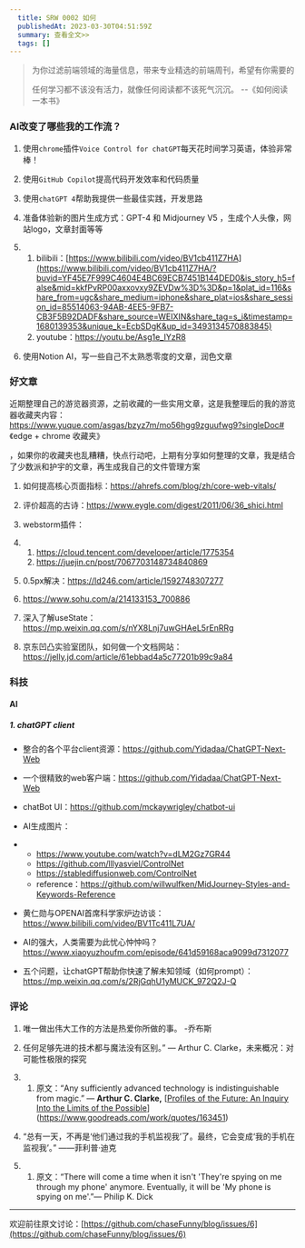 ```yaml
---
  title: SRW 0002 如何
  publishedAt: 2023-03-30T04:51:59Z
  summary: 查看全文>>
  tags: []
---
```


>  为你过滤前端领域的海量信息，带来专业精选的前端周刊，希望有你需要的
>
> 任何学习都不该没有活力，就像任何阅读都不该死气沉沉。 --《如何阅读一本书》

### AI改变了哪些我的工作流？

1. 使用`chrome`插件`Voice Control for chatGPT`每天花时间学习英语，体验非常棒！
2. 使用`GitHub Copilot`提高代码开发效率和代码质量
3. 使用`chatGPT 4`帮助我提供一些最佳实践，开发思路
4. 准备体验新的图片生成方式：GPT-4 和 Midjourney V5 ，生成个人头像，网站logo，文章封面等等

1. 1. bilibili：[https://www.bilibili.com/video/BV1cb411Z7HA](https://www.bilibili.com/video/BV1cb411Z7HA/?buvid=YF45E7F999C4604E4BC69ECB7451B144DED0&is_story_h5=false&mid=kkfPvRP00axxovxy9ZEVDw%3D%3D&p=1&plat_id=116&share_from=ugc&share_medium=iphone&share_plat=ios&share_session_id=85514063-94AB-4EE5-9FB7-CB3F5B92DADF&share_source=WEIXIN&share_tag=s_i&timestamp=1680139353&unique_k=EcbSDgK&up_id=3493134570883845)
   2. youtube：https://youtu.be/Asg1e_IYzR8

1. 使用Notion AI，写一些自己不太熟悉零度的文章，润色文章

### 好文章

近期整理自己的游览器资源，之前收藏的一些实用文章，这是我整理后的我的游览器收藏夹内容：https://www.yuque.com/asgas/bzyz7m/mo56hgg9zguufwg9?singleDoc# 《edge + chrome 收藏夹》 

，如果你的收藏夹也乱糟糟，快点行动吧，上期有分享如何整理的文章，我是结合了少数派和护宇的文章，再生成我自己的文件管理方案

1. 如何提高核心页面指标：https://ahrefs.com/blog/zh/core-web-vitals/
2. 评价超高的古诗：https://www.eygle.com/digest/2011/06/36_shici.html
3. webstorm插件：

1. 1. https://cloud.tencent.com/developer/article/1775354
   2. https://juejin.cn/post/7067703148734840869

1. 0.5px解决：https://ld246.com/article/1592748307277
2. https://www.sohu.com/a/214133153_700886
3. 深入了解useState：https://mp.weixin.qq.com/s/nYX8Lnj7uwGHAeL5rEnRRg
4. 京东凹凸实验室团队，如何做一个文档网站：https://jelly.jd.com/article/61ebbad4a5c77201b99c9a84

### 科技

#### AI

##### 1. chatGPT client 

- 整合的各个平台client资源：https://github.com/Yidadaa/ChatGPT-Next-Web
- 一个很精致的web客户端：https://github.com/Yidadaa/ChatGPT-Next-Web
- chatBot UI：https://github.com/mckaywrigley/chatbot-ui
- AI生成图片：

- - https://www.youtube.com/watch?v=dLM2Gz7GR44
  - https://github.com/lllyasviel/ControlNet
  - https://stablediffusionweb.com/ControlNet
  - reference：https://github.com/willwulfken/MidJourney-Styles-and-Keywords-Reference

- 黄仁勋与OPENAI首席科学家炉边访谈：https://www.bilibili.com/video/BV1Tc411L7UA/
- AI的强大，人类需要为此忧心忡忡吗？https://www.xiaoyuzhoufm.com/episode/641d59168aca9099d7312077
- 五个问题，让chatGPT帮助你快速了解未知领域（如何prompt）：https://mp.weixin.qq.com/s/2RjGqhU1yMUCK_972Q2J-Q



### 评论

1. 唯一做出伟大工作的方法是热爱你所做的事。 -乔布斯
2. 任何足够先进的技术都与魔法没有区别。” ― Arthur C. Clarke，未来概况：对可能性极限的探究

1. 1. 原文：“Any sufficiently advanced technology is indistinguishable from magic.”
      ― **Arthur C. Clarke,** [[Profiles of the Future: An Inquiry Into the Limits of the Possible](https://www.goodreads.com/work/quotes/163451)](https://www.goodreads.com/work/quotes/163451)

3. “总有一天，不再是‘他们通过我的手机监视我’了。最终，它会变成‘我的手机在监视我’。” ——菲利普·迪克

1. 1. 原文：“There will come a time when it isn't 'They're spying on me through my phone' anymore. Eventually, it will be 'My phone is spying on me'.”― Philip K. Dick

---
欢迎前往原文讨论：[https://github.com/chaseFunny/blog/issues/6](https://github.com/chaseFunny/blog/issues/6)

